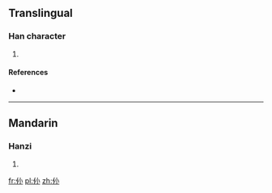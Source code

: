 ==Translingual==

===Han character===
{{Han char|rn=9|rad=人|as=03|sn=5|four=|canj=人火 (OF), XXX人火 (XXXOF)|ids=⿰[[亻]][[小]]}}

# {{defn|Han|sort=人03}}

====References====
* {{Han ref|kx=0094.051|dkj=00392|hdz=10114.010|uh=4EE6|ud=20198}}

----

==Mandarin==

===Hanzi===
{{cmn-hanzi|pin=[[chào]] ([[chao4]])|wg=ch'ao<sup>4</sup>}}

# {{defn|lang=cmn|sort=人03}}

[[fr:仦]]
[[pl:仦]]
[[zh:仦]]